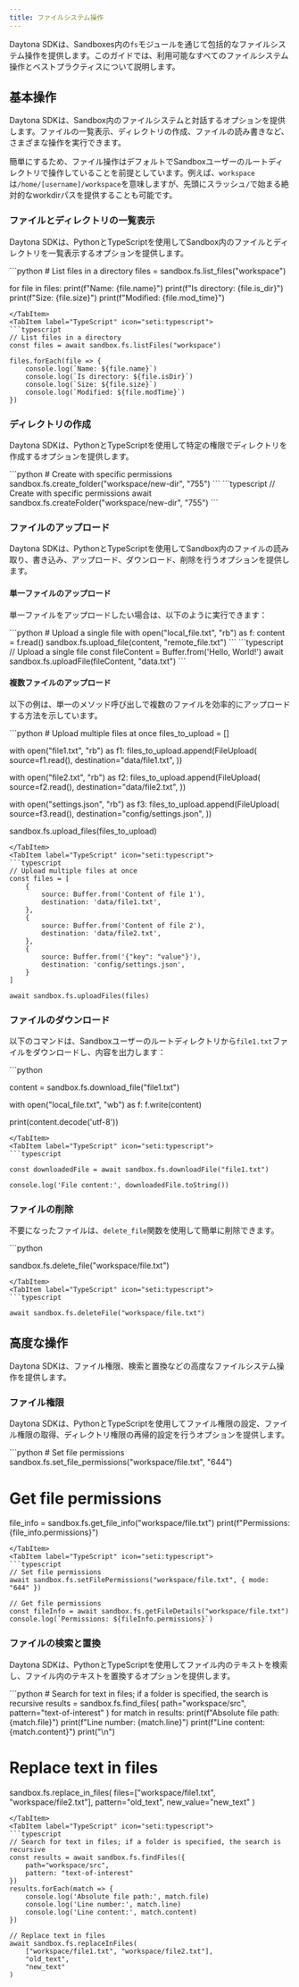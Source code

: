 ```yaml
---
title: ファイルシステム操作
---
```



Daytona SDKは、Sandboxes内の`fs`モジュールを通じて包括的なファイルシステム操作を提供します。このガイドでは、利用可能なすべてのファイルシステム操作とベストプラクティスについて説明します。

## 基本操作

Daytona SDKは、Sandbox内のファイルシステムと対話するオプションを提供します。ファイルの一覧表示、ディレクトリの作成、ファイルの読み書きなど、さまざまな操作を実行できます。

簡単にするため、ファイル操作はデフォルトでSandboxユーザーのルートディレクトリで操作していることを前提としています。例えば、`workspace`は`/home/[username]/workspace`を意味しますが、先頭にスラッシュ`/`で始まる絶対的なworkdirパスを提供することも可能です。

### ファイルとディレクトリの一覧表示

Daytona SDKは、PythonとTypeScriptを使用してSandbox内のファイルとディレクトリを一覧表示するオプションを提供します。

<Tabs>
<TabItem label="Python" icon="seti:python">
```python
# List files in a directory
files = sandbox.fs.list_files("workspace")

for file in files:
    print(f"Name: {file.name}")
    print(f"Is directory: {file.is_dir}")
    print(f"Size: {file.size}")
    print(f"Modified: {file.mod_time}")

```
</TabItem>
<TabItem label="TypeScript" icon="seti:typescript">
```typescript
// List files in a directory
const files = await sandbox.fs.listFiles("workspace")

files.forEach(file => {
    console.log(`Name: ${file.name}`)
    console.log(`Is directory: ${file.isDir}`)
    console.log(`Size: ${file.size}`)
    console.log(`Modified: ${file.modTime}`)
})
```

</TabItem>
</Tabs>

### ディレクトリの作成

Daytona SDKは、PythonとTypeScriptを使用して特定の権限でディレクトリを作成するオプションを提供します。

<Tabs>
<TabItem label="Python" icon="seti:python">
```python
# Create with specific permissions
sandbox.fs.create_folder("workspace/new-dir", "755")
```
</TabItem>
<TabItem label="TypeScript" icon="seti:typescript">
```typescript
// Create with specific permissions
await sandbox.fs.createFolder("workspace/new-dir", "755")
```

</TabItem>
</Tabs>

### ファイルのアップロード

Daytona SDKは、PythonとTypeScriptを使用してSandbox内のファイルの読み取り、書き込み、アップロード、ダウンロード、削除を行うオプションを提供します。

#### 単一ファイルのアップロード

単一ファイルをアップロードしたい場合は、以下のように実行できます：

<Tabs>
<TabItem label="Python" icon="seti:python">
```python
# Upload a single file
with open("local_file.txt", "rb") as f:
    content = f.read()
sandbox.fs.upload_file(content, "remote_file.txt")
```
</TabItem>
<TabItem label="TypeScript" icon="seti:typescript">
```typescript
// Upload a single file
const fileContent = Buffer.from('Hello, World!')
await sandbox.fs.uploadFile(fileContent, "data.txt")
```

</TabItem>
</Tabs>

#### 複数ファイルのアップロード

以下の例は、単一のメソッド呼び出しで複数のファイルを効率的にアップロードする方法を示しています。

<Tabs>
<TabItem label="Python" icon="seti:python">
```python
# Upload multiple files at once
files_to_upload = []

with open("file1.txt", "rb") as f1:
    files_to_upload.append(FileUpload(
        source=f1.read(),
        destination="data/file1.txt",
    ))

with open("file2.txt", "rb") as f2:
    files_to_upload.append(FileUpload(
        source=f2.read(),
        destination="data/file2.txt",
    ))

with open("settings.json", "rb") as f3:
    files_to_upload.append(FileUpload(
        source=f3.read(),
        destination="config/settings.json",
    ))

sandbox.fs.upload_files(files_to_upload)

```
</TabItem>
<TabItem label="TypeScript" icon="seti:typescript">
```typescript
// Upload multiple files at once
const files = [
    {
        source: Buffer.from('Content of file 1'),
        destination: 'data/file1.txt',
    },
    {
        source: Buffer.from('Content of file 2'),
        destination: 'data/file2.txt',
    },
    {
        source: Buffer.from('{"key": "value"}'),
        destination: 'config/settings.json',
    }
]

await sandbox.fs.uploadFiles(files)
```

</TabItem>
</Tabs>

### ファイルのダウンロード

以下のコマンドは、Sandboxユーザーのルートディレクトリから`file1.txt`ファイルをダウンロードし、内容を出力します：

<Tabs>
<TabItem label="Python" icon="seti:python">
```python

content = sandbox.fs.download_file("file1.txt")

with open("local_file.txt", "wb") as f:
    f.write(content)

print(content.decode('utf-8'))

```
</TabItem>
<TabItem label="TypeScript" icon="seti:typescript">
```typescript

const downloadedFile = await sandbox.fs.downloadFile("file1.txt")

console.log('File content:', downloadedFile.toString())

```

</TabItem>
</Tabs>

### ファイルの削除

不要になったファイルは、`delete_file`関数を使用して簡単に削除できます。

<Tabs>
<TabItem label="Python" icon="seti:python">
```python

sandbox.fs.delete_file("workspace/file.txt")

```
</TabItem>
<TabItem label="TypeScript" icon="seti:typescript">
```typescript

await sandbox.fs.deleteFile("workspace/file.txt")
```

</TabItem>
</Tabs>

## 高度な操作

Daytona SDKは、ファイル権限、検索と置換などの高度なファイルシステム操作を提供します。

### ファイル権限

Daytona SDKは、PythonとTypeScriptを使用してファイル権限の設定、ファイル権限の取得、ディレクトリ権限の再帰的設定を行うオプションを提供します。

<Tabs>
<TabItem label="Python" icon="seti:python">
```python
# Set file permissions
sandbox.fs.set_file_permissions("workspace/file.txt", "644")

# Get file permissions

file_info = sandbox.fs.get_file_info("workspace/file.txt")
print(f"Permissions: {file_info.permissions}")

```
</TabItem>
<TabItem label="TypeScript" icon="seti:typescript">
```typescript
// Set file permissions
await sandbox.fs.setFilePermissions("workspace/file.txt", { mode: "644" })

// Get file permissions
const fileInfo = await sandbox.fs.getFileDetails("workspace/file.txt")
console.log(`Permissions: ${fileInfo.permissions}`)
```

</TabItem>
</Tabs>

### ファイルの検索と置換

Daytona SDKは、PythonとTypeScriptを使用してファイル内のテキストを検索し、ファイル内のテキストを置換するオプションを提供します。

<Tabs>
<TabItem label="Python" icon="seti:python">
```python
# Search for text in files; if a folder is specified, the search is recursive
results = sandbox.fs.find_files(
    path="workspace/src",
    pattern="text-of-interest"
)
for match in results:
    print(f"Absolute file path: {match.file}")
    print(f"Line number: {match.line}")
    print(f"Line content: {match.content}")
    print("\n")

# Replace text in files

sandbox.fs.replace_in_files(
    files=["workspace/file1.txt", "workspace/file2.txt"],
    pattern="old_text",
    new_value="new_text"
)

```
</TabItem>
<TabItem label="TypeScript" icon="seti:typescript">
```typescript
// Search for text in files; if a folder is specified, the search is recursive
const results = await sandbox.fs.findFiles({
    path="workspace/src",
    pattern: "text-of-interest"
})
results.forEach(match => {
    console.log('Absolute file path:', match.file)
    console.log('Line number:', match.line)
    console.log('Line content:', match.content)
})

// Replace text in files
await sandbox.fs.replaceInFiles(
    ["workspace/file1.txt", "workspace/file2.txt"],
    "old_text",
    "new_text"
)
```

</TabItem>
</Tabs>
